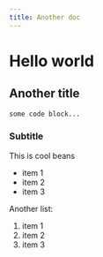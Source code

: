```yaml
---
title: Another doc
---
```


# Hello world 

## Another title

<CodeBlock>

```bash
some code block...
```

</CodeBlock>

### Subtitle

This is cool beans

- item 1
- item 2
- item 3

Another list:

1. item 1
2. item 2
3. item 3
